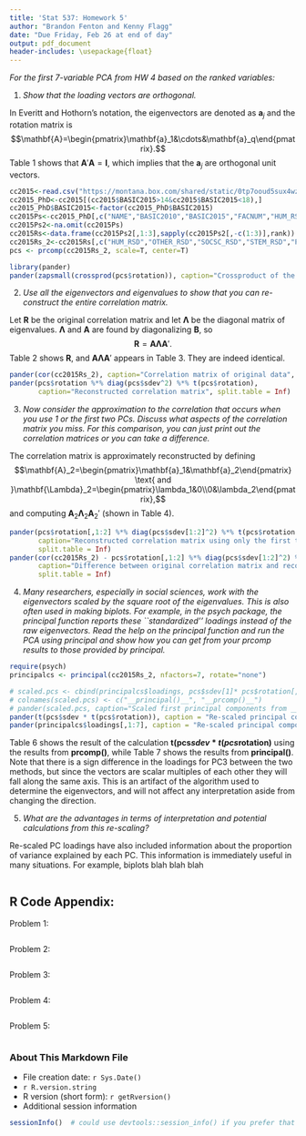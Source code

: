 ```yaml
---
title: 'Stat 537: Homework 5'
author: "Brandon Fenton and Kenny Flagg"
date: "Due Friday, Feb 26 at end of day"
output: pdf_document
header-includes: \usepackage{float}
---
```


_For the first 7-variable PCA from HW 4 based on the ranked variables:_


1. _Show that the loading vectors are orthogonal._

In Everitt and Hothorn's notation, the eigenvectors are denoted as $\mathbf{a}_j$ and the rotation matrix is
$$\mathbf{A}=\begin{pmatrix}\mathbf{a}_1&\cdots&\mathbf{a}_q\end{pmatrix}.$$
Table 1 shows that $\mathbf{A}'\mathbf{A}=\mathbf{I}$, which implies that the $\mathbf{a}_j$ are orthogonal unit vectors.

```r
cc2015<-read.csv("https://montana.box.com/shared/static/0tp7ooud5sux4wzpkrjgklpudrreu6jc.csv",header=T,na.strings="dnr")
cc2015_PhD<-cc2015[(cc2015$BASIC2015>14&cc2015$BASIC2015<18),]
cc2015_PhD$BASIC2015<-factor(cc2015_PhD$BASIC2015)
cc2015Ps<-cc2015_PhD[,c("NAME","BASIC2010","BASIC2015","FACNUM","HUM_RSD","OTHER_RSD","SOCSC_RSD","STEM_RSD","PDNFRSTAFF","S.ER.D","NONS.ER.D")]
cc2015Ps2<-na.omit(cc2015Ps)
cc2015Rs<-data.frame(cc2015Ps2[,1:3],sapply(cc2015Ps2[,-c(1:3)],rank))
cc2015Rs_2<-cc2015Rs[,c("HUM_RSD","OTHER_RSD","SOCSC_RSD","STEM_RSD","PDNFRSTAFF","S.ER.D","NONS.ER.D")]
pcs <- prcomp(cc2015Rs_2, scale=T, center=T)

library(pander)
pander(zapsmall(crossprod(pcs$rotation)), caption="Crossproduct of the rotation matrix")
```


2. _Use all the eigenvectors and eigenvalues to show that you can re-construct the entire correlation matrix._

Let $\mathbf{R}$ be the original correlation matrix and let $\mathbf{\Lambda}$ be the diagonal matrix of eigenvalues. $\mathbf{\Lambda}$ and $\mathbf{A}$ are found by diagonalizing $\mathbf{B}$, so
$$\mathbf{R}=\mathbf{A}\mathbf{\Lambda}\mathbf{A}'.$$
Table 2 shows $\mathbf{R}$, and $\mathbf{A}\mathbf{\Lambda}\mathbf{A}'$ appears in Table 3. They are indeed identical.

```r
pander(cor(cc2015Rs_2), caption="Correlation matrix of original data", split.table = Inf)
pander(pcs$rotation %*% diag(pcs$sdev^2) %*% t(pcs$rotation),
       caption="Reconstructed correlation matrix", split.table = Inf)
```


3. _Now consider the approximation to the correlation that occurs when you use 1 or the first two PCs. Discuss what aspects of the correlation matrix you miss. For this comparison, you can just print out the correlation matrices or you can take a difference._

The correlation matrix is approximately reconstructed by defining
$$\mathbf{A}_2=\begin{pmatrix}\mathbf{a}_1&\mathbf{a}_2\end{pmatrix}
\text{ and }\mathbf{\Lambda}_2=\begin{pmatrix}\lambda_1&0\\0&\lambda_2\end{pmatrix},$$ and computing $\mathbf{A}_2\mathbf{\Lambda}_2\mathbf{A}_2'$ (shown in Table 4).

```r
pander(pcs$rotation[,1:2] %*% diag(pcs$sdev[1:2]^2) %*% t(pcs$rotation[,1:2]),
       caption="Reconstructed correlation matrix using only the first two PCS",
       split.table = Inf)
pander(cor(cc2015Rs_2) - pcs$rotation[,1:2] %*% diag(pcs$sdev[1:2]^2) %*% t(pcs$rotation[,1:2]),
       caption="Difference between original correlation matrix and reconstruction from two PCS",
       split.table = Inf)
```


4. _Many researchers, especially in social sciences, work with the eigenvectors scaled by the square root of the eigenvalues. This is also often used in making biplots. For example, in the psych package, the principal function reports these ``standardized'' loadings instead of the raw eigenvectors. Read the help on the principal function and run the PCA using principal and show how you can get from your prcomp results to those provided by principal._

```r
require(psych)
principalcs <- principal(cc2015Rs_2, nfactors=7, rotate="none")

# scaled.pcs <- cbind(principalcs$loadings, pcs$sdev[1]* pcs$rotation[,1])
# colnames(scaled.pcs) <- c("__principal()__", "__prcomp()__")
# pander(scaled.pcs, caption="Scaled first principal components from __principal()__ and __prcomp__")
pander(t(pcs$sdev * t(pcs$rotation)), caption = "Re-scaled principal components from __prcomp()__")
pander(principalcs$loadings[,1:7], caption = "Re-scaled principal components from __principal()__")
```
Table 6 shows the result of the calculation __t(pcs$sdev * t(pcs$rotation)__  using the results from __prcomp()__, while Table 7 shows the results from __principal()__.  Note that there is a sign difference in the loadings for PC3 between the two methods, but since the vectors are scalar multiples of each other they will fall along the same axis.  This is an artifact of the algorithm used to determine the eigenvectors, and will not affect any interpretation aside from changing the direction.


5. _What are the advantages in terms of interpretation and potential calculations from this re-scaling?_

Re-scaled PC loadings have also included information about the proportion of variance explained by each PC.  This information is immediately useful in many situations.  For example, biplots blah blah blah

```r
```


## R Code Appendix:
Problem 1:
```r
```

Problem 2:
```r
```

Problem 3:
```r
```

Problem 4:
```r
```

Problem 5:
```r
```


### About This Markdown File

  * File creation date: `r Sys.Date()`
  * `r R.version.string`
  * R version (short form): `r getRversion()`
  * Additional session information
  
```r
sessionInfo()  # could use devtools::session_info() if you prefer that
```
